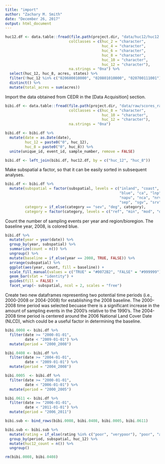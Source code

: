 ```yaml
---
title: "import"
author: "Zachary M. Smith"
date: "December 26, 2017"
output: html_document
---
```



```r
huc12.df <- data.table::fread(file.path(project.dir, "data/huc12/huc12.csv"),
                             colClasses = c(huc_2 = "character",
                                            huc_4 = "character",
                                            huc_6 = "character",
                                            huc_8 = "character",
                                            huc_10 = "character",
                                            huc_12 = "character"),
                             na.strings = "0na") %>% 
  select(huc_12, huc_8, acres, states) %>% 
  filter(!huc_12 %in% c("020600010000", "020801010000", "020700111001")) %>% 
  distinct() %>% 
  mutate(total_acres = sum(acres))
```

Import the data obtained from CEDR in the [Data Acquisition] section.
```r
bibi.df <- data.table::fread(file.path(project.dir, "data/raw/scores_ratings.csv"),
                             colClasses = c(huc_8 = "character",
                                            huc_10 = "character",
                                            huc_12 = "character"),
                             na.strings = "0na")
```

```r
bibi.df <- bibi.df %>% 
  mutate(date = as.Date(date),
         huc_12 = paste0("0", huc_12),
         huc_8 = paste0("0", huc_8)) %>% 
  unite(unique_id, event_id, sample_number, remove = FALSE)
```

```r
bibi.df <- left_join(bibi.df, huc12.df, by = c("huc_12", "huc_8"))
```


Make subspatial a factor, so that it can be easily sorted in subsequent analyses.
```r
bibi.df <- bibi.df %>% 
  mutate(subspatial = factor(subspatial, levels = c("inland", "coast",
                                                    "blue", "ca", "lnp", "mac",
                                                    "napu", "nca", "nrv", "pied",
                                                    "sep", "sgv", "srv", "unp")),
         category = if_else(category == "sev", "deg", category),
         category = factor(category, levels = c("ref", "min", "mod", "deg", "mix")))
```

Count the number of sampling events per year and region/bioregion. The baseline year, 2008, is colored blue.
```r
bibi.df %>% 
  mutate(year = year(date)) %>% 
  group_by(year, subspatial) %>% 
  summarize(count = n()) %>% 
  ungroup() %>% 
  mutate(baseline = if_else(year == 2008, TRUE, FALSE)) %>% 
  arrange(subspatial) %>% 
  ggplot(aes(year, count, fill = baseline)) +
  scale_fill_manual(values = c("TRUE" = "#0072B2", "FALSE" = "#999999")) +
  geom_bar(stat = "identity") +
  guides(fill = FALSE) +
  facet_wrap(~ subspatial, ncol = 2, scales = "free")
```

Create two new dataframes representing two potential time periods (i.e., 2000-2008 or 2004-2008) for establishing the 2008 baseline. The 2000-2008 time period was selected becuase there is a significant increase in the amount of sampling events in the 2000's relative to the 1990's. The 2004-2008 time period is centered around the 2006 National Land Cover Date (NLCD), which could be a useful factor in determining the baseline.
```r
bibi.0008 <- bibi.df %>% 
  filter(date >= "2000-01-01",
         date < "2009-01-01") %>% 
  mutate(period = "2000_2008")

bibi.0408 <- bibi.df %>% 
  filter(date >= "2004-01-01",
         date < "2009-01-01") %>% 
  mutate(period = "2004_2008")

bibi.0005  <- bibi.df %>% 
  filter(date >= "2000-01-01",
         date < "2006-01-01") %>% 
  mutate(period = "2000_2005")

bibi.0611 <- bibi.df %>% 
  filter(date >= "2006-01-01",
         date < "2011-01-01") %>% 
  mutate(period = "2006_2011")

```

```r
bibi.sub <- bind_rows(bibi.0008, bibi.0408, bibi.0005, bibi.0611)
```

```r
bibi.sub <- bibi.sub %>% 
  mutate(rating = if_else(rating %in% c("poor", "verypoor"), "poor", "attaining")) %>% 
  group_by(period, subspatial, huc_12) %>% 
  mutate(huc12_count = n()) %>% 
  ungroup()
```

```r
rm(bibi.0008, bibi.0408)
```

